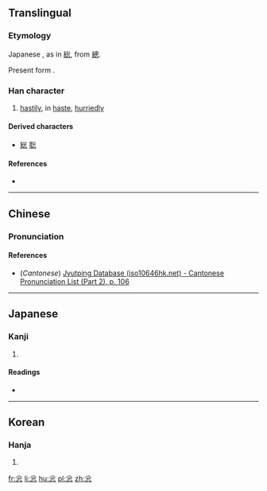 ==Translingual==
{{ja-forms|[[总]]|忩|[[悤]]}}
===Etymology===
Japanese {{Han simp|悤|f=囪|t=公}}, as in [[総]], from [[總]].

Present form {{Han compound|公|心}}.

===Han character===
{{Han char|rn=61|rad=心|as=04|sn=7|four=|canj=金戈心 (CIP)|ids=⿱[[公]][[心]]}}

# [[hastily]], in [[haste]], [[hurriedly]]

====Derived characters====
* [[総]] [[聡]]

====References====
* {{Han ref|kx=0377.260|dkj=10366|dj=0705.130|hdz=42274.070|uh=5FE9|ud=24553}}

----

==Chinese==
{{zh-forms}}

===Pronunciation===
{{zh-pron
|m=cōng
|c=cung1
|mc=y
|oc=y
|ma=
|cat=adv
}}

====References====
*(''Cantonese'') [http://www.iso10646hk.net/jp/document/download.jsp Jyutping Database (iso10646hk.net) - Cantonese Pronunciation List (Part 2), p. 106]

----

==Japanese==

===Kanji===
{{ja-kanji|grade=|rs=心04}}

# {{defn|lang=ja|sort=心04}}

====Readings====
* {{ja-readings|on=[[そう]] (sō)|kun=[[にわか]] (niwaka), [[あわてる]] (awateru)}}

----

==Korean==

===Hanja===
{{ko-hanja|hangeul=총|rv=chong|mr=ch'ong}}

# {{defn|lang=ko|sort=心04}}

[[fr:忩]]
[[li:忩]]
[[hu:忩]]
[[pl:忩]]
[[zh:忩]]